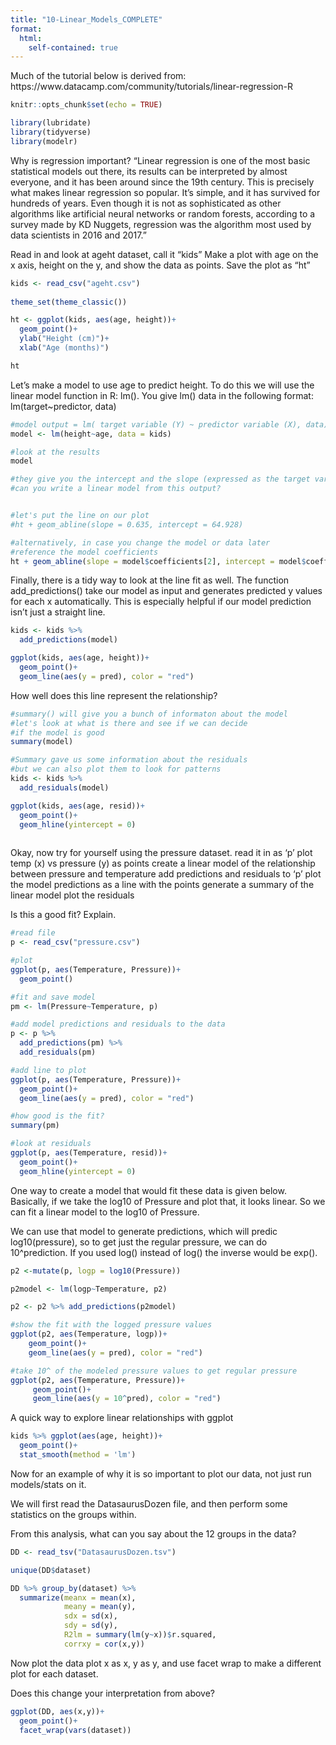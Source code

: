 ```yaml
---
title: "10-Linear_Models_COMPLETE"
format:
  html: 
    self-contained: true
---
```


Much of the tutorial below is derived from: 
https://www.datacamp.com/community/tutorials/linear-regression-R

```r
knitr::opts_chunk$set(echo = TRUE)

library(lubridate)
library(tidyverse)
library(modelr)
```
Why is regression important?
"Linear regression is one of the most basic statistical models out there, its results can be interpreted by almost everyone, and it has been around since the 19th century. This is precisely what makes linear regression so popular. It’s simple, and it has survived for hundreds of years. Even though it is not as sophisticated as other algorithms like artificial neural networks or random forests, according to a survey made by KD Nuggets, regression was the algorithm most used by data scientists in 2016 and 2017."

Read in and look at ageht dataset, call it "kids"
Make a plot with age on the x axis, height on the y, and show the data as points.
Save the plot as "ht"
```r
kids <- read_csv("ageht.csv")
 
theme_set(theme_classic())

ht <- ggplot(kids, aes(age, height))+
  geom_point()+
  ylab("Height (cm)")+
  xlab("Age (months)")

ht
```

Let's make a model to use age to predict height. To do this we will use the linear model function in R: lm().
You give lm() data in the following format: lm(target~predictor, data)
```r
#model output = lm( target variable (Y) ~ predictor variable (X), data)
model <- lm(height~age, data = kids)

#look at the results
model

#they give you the intercept and the slope (expressed as the target variable)
#can you write a linear model from this output?


#let's put the line on our plot
#ht + geom_abline(slope = 0.635, intercept = 64.928)

#alternatively, in case you change the model or data later
#reference the model coefficients 
ht + geom_abline(slope = model$coefficients[2], intercept = model$coefficients[1], color = "blue")

```
Finally, there is a tidy way to look at the line fit as well.
The function add_predictions() take our model as input and generates predicted y values for each x automatically. This is especially helpful if our model prediction isn't just a straight line.
```r
kids <- kids %>%
  add_predictions(model)

ggplot(kids, aes(age, height))+
  geom_point()+
  geom_line(aes(y = pred), color = "red")
```

How well does this line represent the relationship?

```r
#summary() will give you a bunch of informaton about the model
#let's look at what is there and see if we can decide
#if the model is good
summary(model)

#Summary gave us some information about the residuals
#but we can also plot them to look for patterns
kids <- kids %>%
  add_residuals(model)

ggplot(kids, aes(age, resid))+
  geom_point()+
  geom_hline(yintercept = 0)
  
```

Okay, now try for yourself using the pressure dataset.
read it in as 'p'
plot temp (x) vs pressure (y) as points
create a linear model of the relationship between pressure and temperature
add predictions and residuals to 'p'
plot the model predictions as a line with the points
generate a summary of the linear model
plot the residuals

Is this a good fit? Explain.

```r
#read file
p <- read_csv("pressure.csv")

#plot
ggplot(p, aes(Temperature, Pressure))+
  geom_point()

#fit and save model
pm <- lm(Pressure~Temperature, p)

#add model predictions and residuals to the data
p <- p %>%
  add_predictions(pm) %>%
  add_residuals(pm)

#add line to plot
ggplot(p, aes(Temperature, Pressure))+
  geom_point()+
  geom_line(aes(y = pred), color = "red")

#how good is the fit?
summary(pm)

#look at residuals 
ggplot(p, aes(Temperature, resid))+
  geom_point()+
  geom_hline(yintercept = 0)

```

One way to create a model that would fit these data is given below. Basically, if we take the log10 of Pressure and plot that, it looks linear. So we can fit a linear model to the log10 of Pressure. 

We can use that model to generate predictions, which will predic log10(pressure), so to get just the regular pressure, we can do 10^prediction. If you used log() instead of log() the inverse would be exp(). 

```r
p2 <-mutate(p, logp = log10(Pressure))

p2model <- lm(logp~Temperature, p2)

p2 <- p2 %>% add_predictions(p2model)

#show the fit with the logged pressure values
ggplot(p2, aes(Temperature, logp))+
    geom_point()+
    geom_line(aes(y = pred), color = "red")

#take 10^ of the modeled pressure values to get regular pressure
ggplot(p2, aes(Temperature, Pressure))+
     geom_point()+
     geom_line(aes(y = 10^pred), color = "red")

```


A quick way to explore linear relationships with ggplot

```r
kids %>% ggplot(aes(age, height))+
  geom_point()+
  stat_smooth(method = 'lm')
```

Now for an example of why it is so important to plot our data, not just run models/stats on it.

We will first read the DatasaurusDozen file, and then perform some statistics on the groups within.

From this analysis, what can you say about the 12 groups in the data?

```r
DD <- read_tsv("DatasaurusDozen.tsv")

unique(DD$dataset)

DD %>% group_by(dataset) %>%
  summarize(meanx = mean(x), 
            meany = mean(y),
            sdx = sd(x), 
            sdy = sd(y),
            R2lm = summary(lm(y~x))$r.squared,
            corrxy = cor(x,y))
```
Now plot the data plot x as x, y as y, and use facet wrap to make a different plot for each dataset.

Does this change your interpretation from above? 

```r
ggplot(DD, aes(x,y))+
  geom_point()+
  facet_wrap(vars(dataset))
```

 